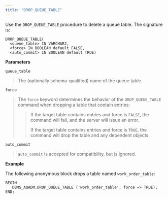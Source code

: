 ```yaml
---
title: "DROP_QUEUE_TABLE"
---
```


Use the `DROP_QUEUE_TABLE` procedure to delete a queue table. The signature is:

```
DROP_QUEUE_TABLE(
  <queue_table> IN VARCHAR2,
  <force> IN BOOLEAN default FALSE,
  <auto_commit> IN BOOLEAN default TRUE)
```

**Parameters**

`queue_table`

> The (optionally schema-qualified) name of the queue table.

`force`

> The `force` keyword determines the behavior of the `DROP_QUEUE_TABLE` command when dropping a table that contain entries:
>
> > If the target table contains entries and force is `FALSE`, the command will fail, and the server will issue an error.
> >
> > If the target table contains entries and force is `TRUE`, the command will drop the table and any dependent objects.

`auto_commit`

> `auto_commit` is accepted for compatibility, but is ignored.

**Example**

The following anonymous block drops a table named `work_order_table`:

```
BEGIN
   DBMS_AQADM.DROP_QUEUE_TABLE ('work_order_table', force => TRUE);
END;
```
